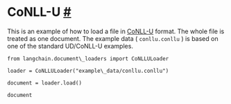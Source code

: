  CoNLL-U
 [#](#conll-u "Permalink to this headline")
=====================================================
 This is an example of how to load a file in
 [CoNLL-U](https://universaldependencies.org/format.html) 
 format. The whole file is treated as one document. The example data (
 `conllu.conllu`
 ) is based on one of the standard UD/CoNLL-U examples.
```
from langchain.document\_loaders import CoNLLULoader
```
```
loader = CoNLLULoader("example\_data/conllu.conllu")
```
```
document = loader.load()
```
```
document
```